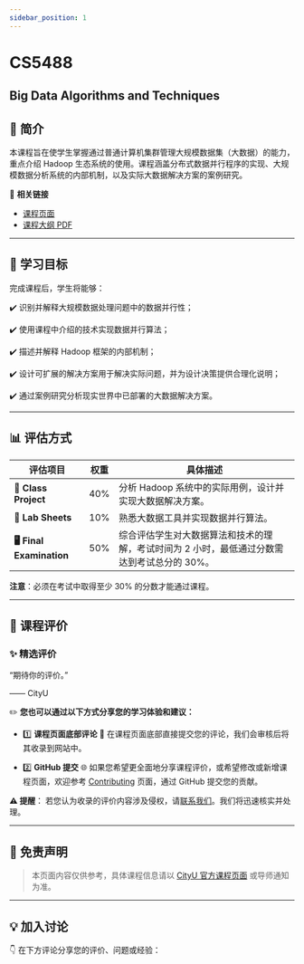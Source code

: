 ```yaml
---
sidebar_position: 1
---
```


# CS5488
## Big Data Algorithms and Techniques

## **📘 简介**
本课程旨在使学生掌握通过普通计算机集群管理大规模数据集（大数据）的能力，重点介绍 Hadoop 生态系统的使用。课程涵盖分布式数据并行程序的实现、大规模数据分析系统的内部机制，以及实际大数据解决方案的案例研究。

🔗 **相关链接**
- [课程页面](https://www.cityu.edu.hk/catalogue/pg/202425/course/CS5488.htm)
- [课程大纲 PDF](https://www.cityu.edu.hk/catalogue/pg/202425/course/CS5488.pdf)

---

## **🎯 学习目标**

完成课程后，学生将能够：

✔️ 识别并解释大规模数据处理问题中的数据并行性；

✔️ 使用课程中介绍的技术实现数据并行算法；

✔️ 描述并解释 Hadoop 框架的内部机制；

✔️ 设计可扩展的解决方案用于解决实际问题，并为设计决策提供合理化说明；

✔️ 通过案例研究分析现实世界中已部署的大数据解决方案。

---

## **📊 评估方式**

| **评估项目**              | **权重** | **具体描述**                                                                                       |
|--------------------------|---------|---------------------------------------------------------------------------------------------------|
| **📝 Class Project**       | 40%     | 分析 Hadoop 系统中的实际用例，设计并实现大数据解决方案。                                              |
| **📄 Lab Sheets**          | 10%     | 熟悉大数据工具并实现数据并行算法。                                                                 |
| **🖥️ Final Examination**    | 50%     | 综合评估学生对大数据算法和技术的理解，考试时间为 2 小时，最低通过分数需达到考试总分的 30%。              |

**注意**：必须在考试中取得至少 30% 的分数才能通过课程。

---

## **💬 课程评价**

### ✨ **精选评价**
<div className={commentStyles.commentBox}>
    <p className={commentStyles.commentText}>
        “期待你的评价。”
    </p>
    <p className={commentStyles.commentAuthor}>—— CityU</p>
</div>

✏️ **您也可以通过以下方式分享您的学习体验和建议：**

- 1️⃣ **课程页面底部评论**
💬 在课程页面底部直接提交您的评论，我们会审核后将其收录到网站中。

- 2️⃣ **GitHub 提交**
🌐 如果您希望更全面地分享课程评价，或希望修改或新增课程页面，欢迎参考 [Contributing](https://penjc.github.io/cityU-navigator/contributing) 页面，通过 GitHub 提交您的贡献。

**⚠️ 提醒**：
若您认为收录的评价内容涉及侵权，请[联系我们](https://github.com/penjc/cityU-navigator/issues)。我们将迅速核实并处理。

---

## **📌 免责声明**

> 本页面内容仅供参考，具体课程信息请以 [CityU 官方课程页面](https://www.cityu.edu.hk/academic/catalogue) 或导师通知为准。

---

## **💡 加入讨论**

👇 在下方评论分享您的评价、问题或经验：
<Utterances />